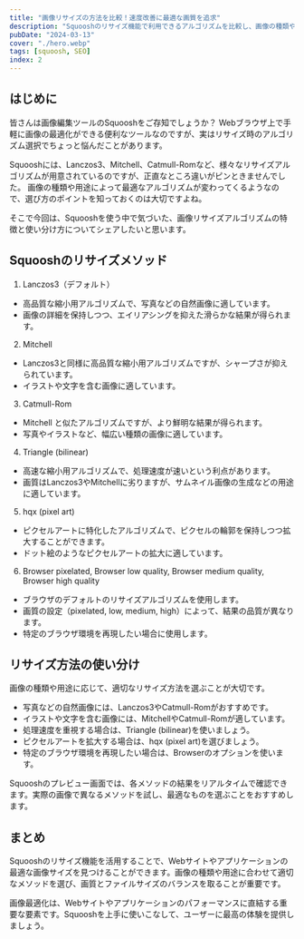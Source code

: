 ```yaml
---
title: "画像リサイズの方法を比較！速度改善に最適な画質を追求"
description: "Squooshのリサイズ機能で利用できるアルゴリズムを比較し、画像の種類や用途に応じた使い分け方を解説。Lanczos3、Mitchell、Catmull-Romなどの特徴を理解し、最適な画質とサイズのバランスを追求する方法を紹介します。"
pubDate: "2024-03-13"
cover: "./hero.webp"
tags: [squoosh, SEO]
index: 2
---
```


## はじめに

皆さんは画像編集ツールのSquooshをご存知でしょうか？
Webブラウザ上で手軽に画像の最適化ができる便利なツールなのですが、実はリサイズ時のアルゴリズム選択でちょっと悩んだことがあります。

Squooshには、Lanczos3、Mitchell、Catmull-Romなど、様々なリサイズアルゴリズムが用意されているのですが、正直なところ違いがピンときませんでした。
画像の種類や用途によって最適なアルゴリズムが変わってくるようなので、選び方のポイントを知っておくのは大切ですよね。

そこで今回は、Squooshを使う中で気づいた、画像リサイズアルゴリズムの特徴と使い分け方についてシェアしたいと思います。

## Squooshのリサイズメソッド

1. Lanczos3（デフォルト）

- 高品質な縮小用アルゴリズムで、写真などの自然画像に適しています。
- 画像の詳細を保持しつつ、エイリアシングを抑えた滑らかな結果が得られます。

2. Mitchell

- Lanczos3と同様に高品質な縮小用アルゴリズムですが、シャープさが抑えられています。
- イラストや文字を含む画像に適しています。

3. Catmull-Rom

- Mitchell と似たアルゴリズムですが、より鮮明な結果が得られます。
- 写真やイラストなど、幅広い種類の画像に適しています。

4. Triangle (bilinear)

- 高速な縮小用アルゴリズムで、処理速度が速いという利点があります。
- 画質はLanczos3やMitchellに劣りますが、サムネイル画像の生成などの用途に適しています。

5. hqx (pixel art)

- ピクセルアートに特化したアルゴリズムで、ピクセルの輪郭を保持しつつ拡大することができます。
- ドット絵のようなピクセルアートの拡大に適しています。

6. Browser pixelated, Browser low quality, Browser medium quality, Browser high quality

- ブラウザのデフォルトのリサイズアルゴリズムを使用します。
- 画質の設定（pixelated, low, medium, high）によって、結果の品質が異なります。
- 特定のブラウザ環境を再現したい場合に使用します。

## リサイズ方法の使い分け

画像の種類や用途に応じて、適切なリサイズ方法を選ぶことが大切です。

- 写真などの自然画像には、Lanczos3やCatmull-Romがおすすめです。
- イラストや文字を含む画像には、MitchellやCatmull-Romが適しています。
- 処理速度を重視する場合は、Triangle (bilinear)を使いましょう。
- ピクセルアートを拡大する場合は、hqx (pixel art)を選びましょう。
- 特定のブラウザ環境を再現したい場合は、Browserのオプションを使います。

Squooshのプレビュー画面では、各メソッドの結果をリアルタイムで確認できます。実際の画像で異なるメソッドを試し、最適なものを選ぶことをおすすめします。

## まとめ

Squooshのリサイズ機能を活用することで、Webサイトやアプリケーションの最適な画像サイズを見つけることができます。画像の種類や用途に合わせて適切なメソッドを選び、画質とファイルサイズのバランスを取ることが重要です。

画像最適化は、Webサイトやアプリケーションのパフォーマンスに直結する重要な要素です。Squooshを上手に使いこなして、ユーザーに最高の体験を提供しましょう。
